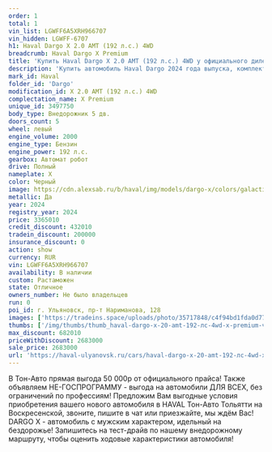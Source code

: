 ```yaml
---
order: 1
total: 1
vin_list: LGWFF6A5XRH966707
vin_hidden: LGWFF-6707
h1: Haval Dargo X 2.0 AMT (192 л.с.) 4WD
breadcrumb: Haval Dargo X Premium
title: 'Купить Haval Dargo X 2.0 AMT (192 л.с.) 4WD у официального дилера в Ульяновске'
description: 'Купить автомобиль Haval Dargo 2024 года выпуска, комплектация X Premium, цвет - Черный, двигатель - X 2.0 AMT (192 л.с.) 4WD у официального дилера в г. Ульяновск. Стоимость данного автомобиля Haval Dargo – 2683000'
mark_id: Haval
folder_id: 'Dargo'
modification_id: X 2.0 AMT (192 л.с.) 4WD
complectation_name: X Premium
unique_id: 3497750
body_type: Внедорожник 5 дв.
doors_count: 5
wheel: левый
engine_volume: 2000
engine_type: Бензин
engine_power: 192 л.с.
gearbox: Автомат робот
drive: Полный
nameplate: X
color: Черный
image: https://cdn.alexsab.ru/b/haval/img/models/dargo-x/colors/galactic-black.webp
metallic: Да
year: 2024
registry_year: 2024
price: 3365010
credit_discount: 432010
tradein_discount: 200000
insurance_discount: 0
action: show
currency: RUR
vin: LGWFF6A5XRH966707
availability: В наличии
custom: Растаможен
state: Отличное
owners_number: Не было владельцев
run: 0
poi_id: г. Ульяновск, пр-т Нариманова, 128
images: ['https://tradeins.space/uploads/photo/35717848/c4f94bd1fda0d77d326deeb3f4e6c327.png', 'https://tradeins.space/uploads/photo/35717849/f34b370c1f15bbf79ce86d8121dda749.jpg', 'https://tradeins.space/uploads/photo/35717850/b8f29acfa57ef6ed8895641dff7e126f.jpg', 'https://tradeins.space/uploads/photo/35717851/7e4c644b95fb4116058a3caa1964e57e.jpg', 'https://tradeins.space/uploads/photo/35717852/add054c54665ee444f26d5df11930739.jpg', 'https://tradeins.space/uploads/photo/35717853/873ff6e5133df6b403c27dd9e00042d8.jpg', 'https://tradeins.space/uploads/photo/35717854/cf1f29318882fccc9faed4146b577949.jpg', 'https://tradeins.space/uploads/photo/35717855/250e1a0e85a07cbe516e216d7a94ed7c.jpg', 'https://tradeins.space/uploads/photo/35717856/022778aea6f704efe76a78641e31273f.jpg', 'https://tradeins.space/uploads/photo/35717857/b919810d99d66fdeb2555ba36490f2b7.jpg', 'https://tradeins.space/uploads/photo/35717858/effeea6a5431488db81784cec6e5cbe4.jpg']
thumbs: ['/img/thumbs/thumb_haval-dargo-x-20-amt-192-лс-4wd-x-premium-черный-2024_6c327_0.webp', '/img/thumbs/thumb_haval-dargo-x-20-amt-192-лс-4wd-x-premium-черный-2024_da749_1.webp', '/img/thumbs/thumb_haval-dargo-x-20-amt-192-лс-4wd-x-premium-черный-2024_e126f_2.webp', '/img/thumbs/thumb_haval-dargo-x-20-amt-192-лс-4wd-x-premium-черный-2024_4e57e_3.webp', '/img/thumbs/thumb_haval-dargo-x-20-amt-192-лс-4wd-x-premium-черный-2024_30739_4.webp']
max_discount: 682010
priceWithDiscount: 2683000
sale_price: 2683000
url: 'https://haval-ulyanovsk.ru/cars/haval-dargo-x-20-amt-192-лс-4wd-x-premium-черный-2024/'
---
```

<p>
 В Тон-Авто прямая выгода 50 000р от официального прайса! Также объявляем НЕ-ГОСПРОГРАММУ - выгода на автомобили ДЛЯ ВСЕХ, без ограничений по профессиям! Предложим Вам выгодные условия приобретения вашего нового автомобиля в HAVAL Тон-Авто Тольятти на Воскресенской, звоните, пишите в чат или приезжайте, мы ждём Вас! DARGO X - автомобиль с мужским характером, идельный на бездорожье! Запишитесь на тест-драйв по нашему внедорожному маршруту, чтобы оценить ходовые характеристики автомобиля!
</p>
<p>
</p>
<p>
</p>
